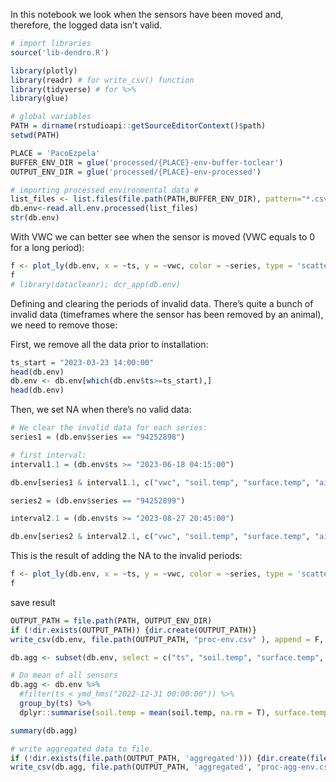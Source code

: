 In this notebook we look when the sensors have been moved and, therefore, the logged data isn't valid.

```r
# import libraries
source('lib-dendro.R')

library(plotly)
library(readr) # for write_csv() function
library(tidyverse) # for %>%
library(glue)

# global variables
PATH = dirname(rstudioapi::getSourceEditorContext()$path)
setwd(PATH)

PLACE = 'PacoEzpela'
BUFFER_ENV_DIR = glue('processed/{PLACE}-env-buffer-toclear')
OUTPUT_ENV_DIR = glue('processed/{PLACE}-env-processed')
```


```r
# importing processed environmental data #
list_files <- list.files(file.path(PATH,BUFFER_ENV_DIR), pattern="*.csv$", full.names=TRUE)
db.env<-read.all.env.processed(list_files)
str(db.env)
```

With VWC we can better see when the sensor is moved (VWC equals to 0 for a long period):
```r
f <- plot_ly(db.env, x = ~ts, y = ~vwc, color = ~series, type = 'scatter', mode = 'lines')
f
# library(datacleanr); dcr_app(db.env)
```

Defining and clearing the periods of invalid data. There's quite a bunch of invalid data (timeframes where the sensor has been removed by an animal), we need to remove those:

First, we remove all the data prior to installation:
```r
ts_start = "2023-03-23 14:00:00"
head(db.env)
db.env <- db.env[which(db.env$ts>=ts_start),]
head(db.env)
```

Then, we set NA when there's no valid data:
```r
# We clear the invalid data for each series:
series1 = (db.env$series == "94252898")

# first interval:
interval1.1 = (db.env$ts >= "2023-06-18 04:15:00")

db.env[series1 & interval1.1, c("vwc", "soil.temp", "surface.temp", "air.temp")] <- NA

series2 = (db.env$series == "94252899")

interval2.1 = (db.env$ts >= "2023-08-27 20:45:00")

db.env[series2 & interval2.1, c("vwc", "soil.temp", "surface.temp", "air.temp")]  <- NA
```


This is the result of adding the NA to the invalid periods:
```r
f <- plot_ly(db.env, x = ~ts, y = ~vwc, color = ~series, type = 'scatter', mode = 'lines')
f
```

save result
```r
OUTPUT_PATH = file.path(PATH, OUTPUT_ENV_DIR)
if (!dir.exists(OUTPUT_PATH)) {dir.create(OUTPUT_PATH)}
write_csv(db.env, file.path(OUTPUT_PATH, "proc-env.csv" ), append = F, col_names = T)

db.agg <- subset(db.env, select = c("ts", "soil.temp", "surface.temp", "air.temp", "vwc") )

# Do mean of all sensors
db.agg <- db.env %>%
  #filter(ts < ymd_hms("2022-12-31 00:00:00")) %>%
  group_by(ts) %>%
  dplyr::summarise(soil.temp = mean(soil.temp, na.rm = T), surface.temp = mean(surface.temp, na.rm = T), air.temp = mean(air.temp, na.rm = T), vwc = mean(vwc, na.rm = T))

summary(db.agg)

# write aggregated data to file.
if (!dir.exists(file.path(OUTPUT_PATH, 'aggregated'))) {dir.create(file.path(OUTPUT_PATH, 'aggregated'))}
write_csv(db.agg, file.path(OUTPUT_PATH, 'aggregated', "proc-agg-env.csv"), append = F, col_names = T)
```

